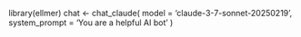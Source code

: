 library(ellmer)
chat <- chat_claude(
  model = 'claude-3-7-sonnet-20250219',
  system_prompt = 'You are a helpful AI bot'
)